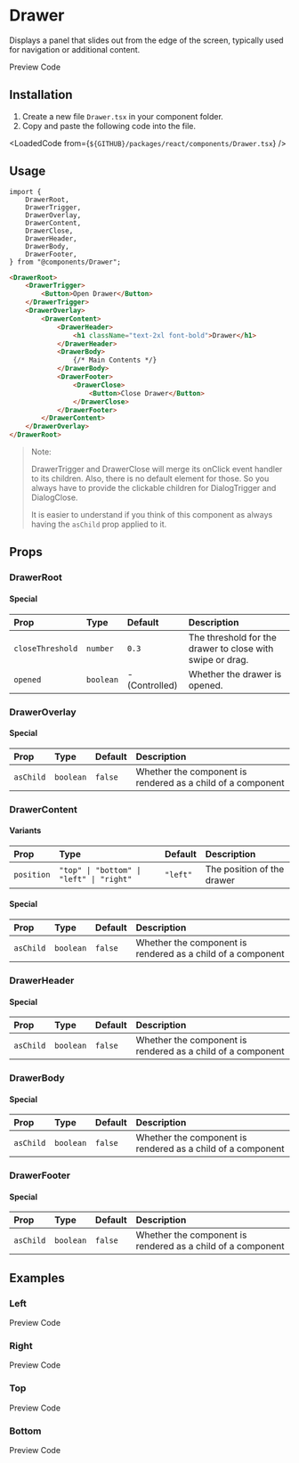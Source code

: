 
# Drawer
Displays a panel that slides out from the edge of the screen, typically used for navigation or additional content.

<TabProvider defaultName="preview">
    <TabList>
        <TabTrigger name="preview">Preview</TabTrigger>
        <TabTrigger name="code">Code</TabTrigger>
    </TabList>
  <TabContent name="preview">
    <Story layout="centered">
        <DrawerDemo />
    </Story>
  </TabContent>
  <TabContent name="code">
    <LoadedCode from={`${GITHUB}/packages/react/src/docs/components/DrawerBlocks/Preview.tsx`} />
  </TabContent>
</TabProvider>

## Installation

1. Create a new file `Drawer.tsx` in your component folder.
2. Copy and paste the following code into the file.

<LoadedCode from={`${GITHUB}/packages/react/components/Drawer.tsx`} />

## Usage

```tsx
import {
    DrawerRoot,
    DrawerTrigger,
    DrawerOverlay,
    DrawerContent,
    DrawerClose,
    DrawerHeader,
    DrawerBody,
    DrawerFooter,
} from "@components/Drawer"; 
```

```html
<DrawerRoot>
    <DrawerTrigger>
        <Button>Open Drawer</Button>
    </DrawerTrigger>
    <DrawerOverlay>
        <DrawerContent>
            <DrawerHeader>
                <h1 className="text-2xl font-bold">Drawer</h1>
            </DrawerHeader>
            <DrawerBody>
                {/* Main Contents */}
            </DrawerBody>
            <DrawerFooter>
                <DrawerClose>
                    <Button>Close Drawer</Button>
                </DrawerClose>
            </DrawerFooter>
        </DrawerContent>
    </DrawerOverlay>
</DrawerRoot>
```

> Note:
> 
> DrawerTrigger and DrawerClose will merge its onClick event handler to its children.
> Also, there is no default element for those.
> So you always have to provide the clickable children for DialogTrigger and DialogClose.
>
> It is easier to understand if you think of this component as always having the `asChild` prop applied to it.

## Props

### DrawerRoot

#### Special

| Prop | Type | Default | Description |
| :--- | :--- | :------ | :---------- |
| `closeThreshold` | `number` | `0.3` | The threshold for the drawer to close with swipe or drag. |
| `opened` | `boolean` | - (Controlled) | Whether the drawer is opened. |

### DrawerOverlay

#### Special

| Prop | Type | Default | Description |
| :--- | :--- | :------ | :---------- |
| `asChild` | `boolean` | `false` | Whether the component is rendered as a child of a component |

### DrawerContent

#### Variants

| Prop | Type | Default | Description |
| :--- | :--- | :------ | :---------- |
| `position` | `"top" \| "bottom" \| "left" \| "right"` | `"left"` | The position of the drawer |

#### Special

| Prop | Type | Default | Description |
| :--- | :--- | :------ | :---------- |
| `asChild` | `boolean` | `false` | Whether the component is rendered as a child of a component |

### DrawerHeader

#### Special

| Prop | Type | Default | Description |
| :--- | :--- | :------ | :---------- |
| `asChild` | `boolean` | `false` | Whether the component is rendered as a child of a component |

### DrawerBody

#### Special

| Prop | Type | Default | Description |
| :--- | :--- | :------ | :---------- |
| `asChild` | `boolean` | `false` | Whether the component is rendered as a child of a component |

### DrawerFooter

#### Special

| Prop | Type | Default | Description |
| :--- | :--- | :------ | :---------- |
| `asChild` | `boolean` | `false` | Whether the component is rendered as a child of a component |

## Examples

### Left

<TabProvider defaultName="preview">
    <TabList>
        <TabTrigger name="preview">Preview</TabTrigger>
        <TabTrigger name="code">Code</TabTrigger>
    </TabList>
    <TabContent name="preview">
        <Story layout="centered">
            <Examples.Left />
        </Story>
    </TabContent>
    <TabContent name="code">
        <LoadedCode from={`${GITHUB}/packages/react/src/docs/components/DrawerBlocks/Examples/Left.tsx`} />
    </TabContent>
</TabProvider>

### Right

<TabProvider defaultName="preview">
    <TabList>
        <TabTrigger name="preview">Preview</TabTrigger>
        <TabTrigger name="code">Code</TabTrigger>
    </TabList>
    <TabContent name="preview">
        <Story layout="centered">
            <Examples.Right />
        </Story>
    </TabContent>
    <TabContent name="code">
        <LoadedCode from={`${GITHUB}/packages/react/src/docs/components/DrawerBlocks/Examples/Right.tsx`} />
    </TabContent>
</TabProvider>

### Top

<TabProvider defaultName="preview">
    <TabList>
        <TabTrigger name="preview">Preview</TabTrigger>
        <TabTrigger name="code">Code</TabTrigger>
    </TabList>
    <TabContent name="preview">
        <Story layout="centered">
            <Examples.Top />
        </Story>
    </TabContent>
    <TabContent name="code">
        <LoadedCode from={`${GITHUB}/packages/react/src/docs/components/DrawerBlocks/Examples/Top.tsx`} />
    </TabContent>
</TabProvider>

### Bottom

<TabProvider defaultName="preview">
    <TabList>
        <TabTrigger name="preview">Preview</TabTrigger>
        <TabTrigger name="code">Code</TabTrigger>
    </TabList>
    <TabContent name="preview">
        <Story layout="centered">
            <Examples.Bottom />
        </Story>
    </TabContent>
    <TabContent name="code">
        <LoadedCode from={`${GITHUB}/packages/react/src/docs/components/DrawerBlocks/Examples/Bottom.tsx`} />
    </TabContent>
</TabProvider>
